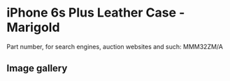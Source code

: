 
# iPhone 6s Plus Leather Case - Marigold

Part number, for search engines, auction websites and such: MMM32ZM/A

## Image gallery

<div style={{ width: "768px" }}>
  <GalleryComponent
    images={[
      {
        original: "/everysource/MMM32.png",
        thumbnail: "/everypreview/MMM32.png",
      },
      {
        original: "/everysource/MMM32_AV1_GOLD.png",
        thumbnail: "/everypreview/MMM32_AV1_GOLD.png",
      },
      {
        original: "/everysource/MMM32_AV1_SILVER.png",
        thumbnail: "/everypreview/MMM32_AV1_SILVER.png",
      },
      {
        original: "/everysource/MMM32_AV1_SPACE_GRAY.png",
        thumbnail: "/everypreview/MMM32_AV1_SPACE_GRAY.png",
      }
    ]}
  />
</div>